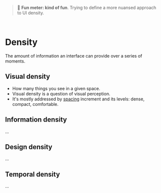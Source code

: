 
<Meta title="Foundations/Density" />

> 🙂 **Fun meter: kind of fun**. Trying to define a more nuansed approach to UI density.

<br />

# Density

The amount of information an interface can provide over a series of moments.

## Visual density

- How many things you see in a given space.
- Visual density is a question of visual perception.
- It's mostly addressed by [spacing](../?path=/docs/foundations-spacing--docs) increment and its levels: dense, compact, comfortable.

## Information density

...

## Design density

...

## Temporal density

...

